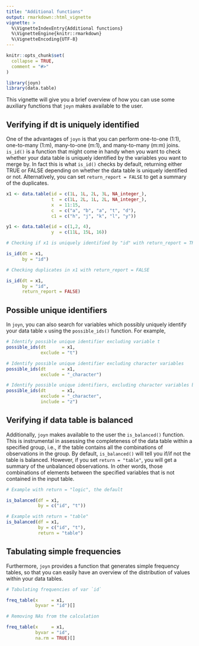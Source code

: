 ```yaml
---
title: "Additional functions"
output: rmarkdown::html_vignette
vignette: >
  %\VignetteIndexEntry{Additional functions}
  %\VignetteEngine{knitr::rmarkdown}
  %\VignetteEncoding{UTF-8}
---
```


```r

knitr::opts_chunk$set(
  collapse = TRUE,
  comment = "#>"
)

```

```r

library(joyn)
library(data.table)

```

This vignette will give you a brief overview of how you can use some auxiliary functions that `joyn` makes available to the user.

## Verifying if dt is uniquely identified

One of the advantages of `joyn` is that you can perform one-to-one (1:1), one-to-many (1:m), many-to-one (m:1), and many-to-many (m:m) joins. `is_id()` is a function that might come in handy when you want to check whether your data table is uniquely identified by the variables you want to merge by. In fact this is what `is_id()` checks by default, returning either TRUE or FALSE depending on whether the data table is uniquely identified or not. Alternatively, you can set `return_report = FALSE` to get a summary of the duplicates.

```r

x1 <- data.table(id = c(1L, 1L, 2L, 3L, NA_integer_),
                 t  = c(1L, 2L, 1L, 2L, NA_integer_),
                 x  = 11:15,
                 c  = c("a", "b", "a", "t", "d"),
                 c1 = c("h", "j", "k", "l", "y"))

y1 <- data.table(id = c(1,2, 4),
                 y  = c(11L, 15L, 16))

# Checking if x1 is uniquely identified by "id" with return_report = TRUE

is_id(dt = x1, 
      by = "id")

# Checking duplicates in x1 with return_report = FALSE

is_id(dt = x1, 
      by = "id", 
      return_report = FALSE)


```

## Possible unique identifiers

In `joyn`, you can also search for variables which possibly uniquely identify your data table `x` using the `possible_ids()` function. For example,

```r

# Identify possible unique identifier excluding variable t
possible_ids(dt      = x1, 
             exclude = "t")

# Identify possible unique identifier excluding character variables
possible_ids(dt      = x1, 
             exclude = "_character")

# Identify possible unique identifiers, excluding character variables but considering variable z
possible_ids(dt      = x1, 
             exclude = "_character",
             include = "z")

```

## Verifying if data table is balanced

Additionally, `joyn` makes available to the user the `is_balanced()` function. This is instrumental in assessing the completeness of the data table within a specified group, i.e., if the table contains all the combinations of observations in the group. By default, `is_balanced()` will tell you if/if not the table is balanced. However, if you set `return = "table"`, you will get a summary of the unbalanced observations. In other words, those combinations of elements between the specified variables that is not contained in the input table.

```r

# Example with return = "logic", the default

is_balanced(df = x1,
            by = c("id", "t"))

# Example with return = "table"
is_balanced(df = x1,
            by = c("id", "t"), 
            return = "table")


```

## Tabulating simple frequencies

Furthermore, `joyn` provides a function that generates simple frequency tables, so that you can easily have an overview of the distribution of values within your data tables.

```r

# Tabulating frequencies of var `id`

freq_table(x     = x1, 
           byvar = "id")[]

# Removing NAs from the calculation

freq_table(x     = x1, 
           byvar = "id", 
           na.rm = TRUE)[]


```
